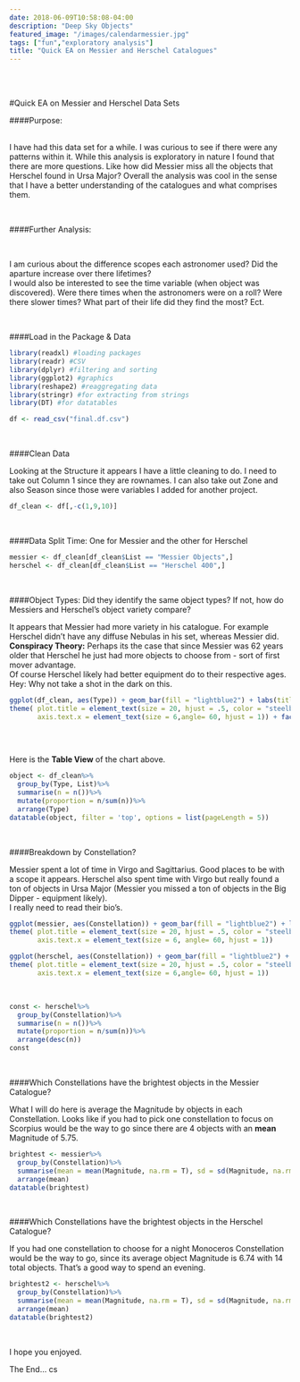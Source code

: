 ```yaml
---
date: 2018-06-09T10:58:08-04:00
description: "Deep Sky Objects"
featured_image: "/images/calendarmessier.jpg"
tags: ["fun","exploratory analysis"]
title: "Quick EA on Messier and Herschel Catalogues"
---
```

<br>
<br>

#Quick EA on Messier and Herschel Data Sets
<br>

####Purpose:

<br>
I have had this data set for a while.  I was curious to see if there were any patterns within it.  While this analysis is exploratory in nature I found that there are more questions.  Like how did Messier miss all the objects that Herschel found in Ursa Major?  Overall the analysis was cool in the sense that I have a better understanding of the catalogues and what comprises them.  

<br>

####Further Analysis:

<br>

I am curious about the difference scopes each astronomer used? Did the aparture increase over there lifetimes?   
I would also be interested to see the time variable (when object was discovered).  Were there times when the astronomers were on a roll?  Were there slower times?  What part of their life did they find the most?  Ect.  

<br>

####Load in the Package & Data
<br>
```r
library(readxl) #loading packages
library(readr) #CSV 
library(dplyr) #filtering and sorting
library(ggplot2) #graphics
library(reshape2) #reaggregating data
library(stringr) #for extracting from strings
library(DT) #for datatables
```



```r
df <- read_csv("final.df.csv")
```
<br>

####Clean Data

Looking at the Structure it appears I have a little cleaning to do.  I need to take out Column 1 since they are rownames. I can also take out Zone and also Season since those were variables I added for another project.

```r
df_clean <- df[,-c(1,9,10)]

```
<br>

####Data Split Time: One for Messier and the other for Herschel

```r
messier <- df_clean[df_clean$List == "Messier Objects",]
herschel <- df_clean[df_clean$List == "Herschel 400",]

```
<br>

####Object Types:  Did they identify the same object types?  If not, how do Messiers and Herschel's object variety compare?

It appears that Messier had more variety in his catalogue.  For example Herschel didn't have any diffuse Nebulas in his set, whereas Messier did.  
**Conspiracy Theory:**  Perhaps its the case that since Messier was 62 years older that Herschel he just had more objects to choose from - sort of first mover advantage.  
Of course Herschel likely had better equipment do to their respective ages. Hey:  Why not take a shot in the dark on this.  

```r
ggplot(df_clean, aes(Type)) + geom_bar(fill = "lightblue2") + labs(title = "Object Types by Catalogue", y = "Count", x = "") + theme_bw() + 
theme( plot.title = element_text(size = 20, hjust = .5, color = "steelblue3"),
       axis.text.x = element_text(size = 6,angle= 60, hjust = 1)) + facet_wrap(~List)
                                                                                                                                                  
```
<br>

Here is the **Table View** of the chart above.
<br>
```r
object <- df_clean%>%
  group_by(Type, List)%>%
  summarise(n = n())%>%
  mutate(proportion = n/sum(n))%>%
  arrange(Type)
datatable(object, filter = 'top', options = list(pageLength = 5))

```
<br>

  
####Breakdown by Constellation?

Messier spent a lot of time in Virgo and Sagittarius.  Good places to be with a scope it appears.  Herschel also spent time with Virgo but really found a ton of objects in Ursa Major (Messier you missed a ton of objects in the Big Dipper - equipment likely).  
 I really need to read their bio's.
<br>
```r
ggplot(messier, aes(Constellation)) + geom_bar(fill = "lightblue2") + labs(title = "Messier Object Count by Constellation", y = "Count", x = "") + theme_bw() + 
theme( plot.title = element_text(size = 20, hjust = .5, color = "steelblue3"),
       axis.text.x = element_text(size = 6, angle= 60, hjust = 1)) 
```


```r
ggplot(herschel, aes(Constellation)) + geom_bar(fill = "lightblue2") + labs(title = "Herschel Ojbect Count by Constellation", y = "Count", x = "") + theme_bw() + 
theme( plot.title = element_text(size = 20, hjust = .5, color = "steelblue3"),
       axis.text.x = element_text(size = 6,angle= 60, hjust = 1))
```
<br>
```r

const <- herschel%>%
  group_by(Constellation)%>%
  summarise(n = n())%>%
  mutate(proportion = n/sum(n))%>%
  arrange(desc(n))
const
```
<br>

####Which Constellations have the brightest objects in the Messier Catalogue?

What I will do here is average the Magnitude by objects in each Constellation.  Looks like if you had to pick one constellation to focus on Scorpius would be the way to go since there are 4 objects with an **mean** Magnitude of 5.75.

```r
brightest <- messier%>%
  group_by(Constellation)%>%
  summarise(mean = mean(Magnitude, na.rm = T), sd = sd(Magnitude, na.rm = T),n = n())%>%
  arrange(mean)
datatable(brightest)
```
<br>

####Which Constellations have the brightest objects in the Herschel Catalogue?

If you had one constellation to choose for a night Monoceros Constellation would be the way to go, since its average object Magnitude is 6.74 with 14 total objects. That's a good way to spend an evening.  
```r
brightest2 <- herschel%>%
  group_by(Constellation)%>%
  summarise(mean = mean(Magnitude, na.rm = T), sd = sd(Magnitude, na.rm = T),n = n())%>%
  arrange(mean)
datatable(brightest2)
```

<br>


I hope you enjoyed.  


The End... 
cs





